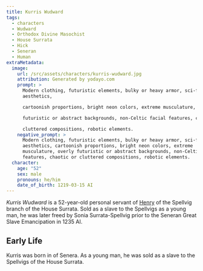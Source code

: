 ```yaml
---
title: Kurris Wudward
tags:
  - characters
  - Wudward
  - Orthodox Divine Masochist
  - House Surrata
  - Hick
  - Seneran
  - Human
extraMetadata:
  image:
    url: /src/assets/characters/kurris-wudward.jpg
    attribution: Generated by yodayo.com
    prompt: >
      Modern clothing, futuristic elements, bulky or heavy armor, sci-fi
      aesthetics,

      cartoonish proportions, bright neon colors, extreme musculature, overly

      futuristic or abstract backgrounds, non-Celtic facial features, chaotic or

      cluttered compositions, robotic elements.
    negative_prompt: >
      Modern clothing, futuristic elements, bulky or heavy armor, sci-fi
      aesthetics, cartoonish proportions, bright neon colors, extreme
      musculature, overly futuristic or abstract backgrounds, non-Celtic facial
      features, chaotic or cluttered compositions, robotic elements.
  character:
    age: "52"
    sex: male
    pronouns: he/him
    date_of_birth: 1219-03-15 AI
---
```


*Kurris Wudward* is a 52-year-old personal servant of
[Henry](/characters/henry-surrata-spellvig/) of the Spellvig branch of the House Surrata. Sold
as a slave to the Spellvigs as a young man, he was later freed by Sonia
Surrata-Spellvig prior to the Seneran Great Slave Emancipation in 1235 AI.

## Early Life

Kurris was born in of Senera. As a young man, he was sold as a slave to the
Spellvigs of the House Surrata.
